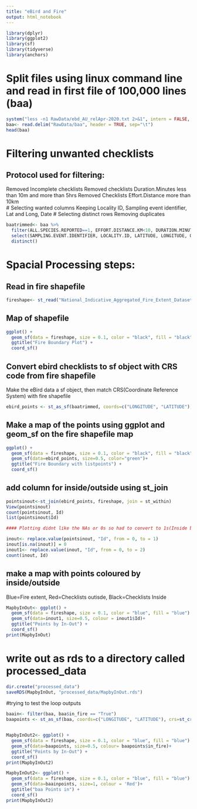 ```yaml
---
title: "eBird and Fire"
output: html_notebook
---
```


```r
library(dplyr)
library(ggplot2)
library(sf)
library(tidyverse)
library(anchors)
```

# Split files using linux command line and read in first file of 100,000 lines (baa)
```r
system("less -n1 RawData/ebd_AU_relApr-2020.txt 2>&1", intern = FALSE, show.output.on.console = TRUE)
baa<- read.delim("RawData/baa", header = TRUE, sep="\t")
head(baa)

```
# Filtering unwanted checklists
## Protocol used for filtering:  
Removed Incomplete checklists
Removed checklists Duration.Minutes less than 10m and more than 5hrs
Removed Checklists Effort.Distance more than 10km  
# Selecting wanted columns
Keeping Locality ID, Sampling event identifier, Lat and Long, Date
# Selecting distinct rows
Removing duplicates 


```r
baatrimmed<- baa %>% 
  filter(ALL.SPECIES.REPORTED==1, EFFORT.DISTANCE.KM<10, DURATION.MINUTES<300, DURATION.MINUTES>10) %>% 
  select(SAMPLING.EVENT.IDENTIFIER, LOCALITY.ID, LATITUDE, LONGITUDE, OBSERVATION.DATE) %>% 
  distinct()
```

# Spacial Processing steps:

## Read in fire shapefile
```r
fireshape<- st_read("National_Indicative_Aggregated_Fire_Extent_Dataset_v20200211/National_Indicative_Aggregated_Fire_Extent_Dataset_v20200211.shp")
```


## Map of shapefile
```r
ggplot() + 
  geom_sf(data = fireshape, size = 0.1, color = "black", fill = "black") + 
  ggtitle("Fire Boundary Plot") + 
  coord_sf()
```
## Convert ebird checklists to sf object with CRS code from fire shapefile
Make the eBird data a sf object, then match CRS(Coordinate Reference System) with fire shapefile
```r
ebird_points <- st_as_sf(baatrimmed, coords=c("LONGITUDE", "LATITUDE"), crs=st_crs(fireshape))

```
## Make a map of the points using ggplot and geom_sf on the fire shapefile map
```r
ggplot() + 
  geom_sf(data = fireshape, size = 0.1, color = "black", fill = "black") + 
  geom_sf(data=ebird_points, size=0.5, color="green")+
  ggtitle("Fire Boundary with listpoints") + 
  coord_sf()
```
## add column for inside/outside using st_join
```r
pointsinout<-st_join(ebird_points, fireshape, join = st_within)
View(pointsinout)
count(pointsinout, Id)
list(pointsinout$Id)

#### Plotting didnt like the NAs or 0s so had to convert to 1s(Inside burnt zone) and 2s(Outside burnt zone)

inout<- replace.value(pointsinout, "Id", from = 0, to = 1)
inout[is.na(inout)] = 0
inout1<- replace.value(inout, "Id", from = 0, to = 2)
count(inout, Id)
```


## make a map with points coloured by inside/outside
Blue=Fire extent, Red=Checklists outisde, Black=Checklists Inside
```r
MapbyInOut<- ggplot() + 
  geom_sf(data = fireshape, size = 0.1, color = "blue", fill = "blue") + 
  geom_sf(data=inout1, size=0.5, colour = inout1$Id)+
  ggtitle("Points by In-Out") + 
  coord_sf()
print(MapbyInOut)
```

# write out as rds to a directory called processed_data
```r
dir.create("processed_data")
saveRDS(MapbyInOut, "processed_data/MapbyInOut.rds")
```


#trying to test the loop outputs
```r

baain<- filter(baa, baa$in_fire == "True")
baapoints <- st_as_sf(baa, coords=c("LONGITUDE", "LATITUDE"), crs=st_crs(fireshape))


MapbyInOut2<- ggplot() + 
  geom_sf(data = fireshape, size = 0.1, color = "blue", fill = "blue") + 
  geom_sf(data=baapoints, size=0.5, colour= baapoints$in_fire)+
  ggtitle("Points by In-Out") + 
  coord_sf()
print(MapbyInOut2)

MapbyInOut2<- ggplot() + 
  geom_sf(data = fireshape, size = 0.1, color = "blue", fill = "blue") + 
  geom_sf(data=baainpoints, size=1, colour = 'Red')+
  ggtitle("baa Points in") + 
  coord_sf()
print(MapbyInOut2)
```

